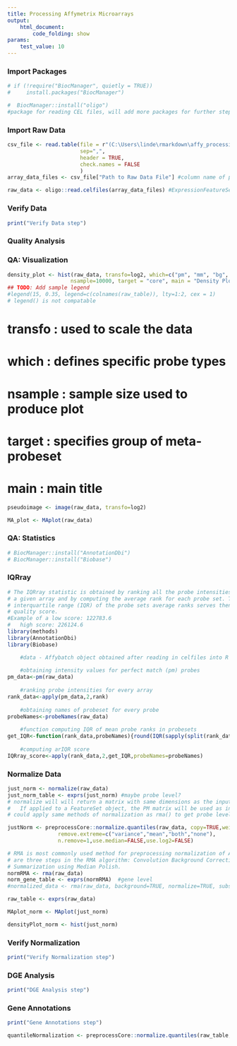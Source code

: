 ```yaml
---
title: Processing Affymetrix Microarrays
output: 
    html_document:
        code_folding: show
params:
    test_value: 10
---
```


### Import Packages
```r
# if (!require("BiocManager", quietly = TRUE))
#     install.packages("BiocManager")

#  BiocManager::install("oligo")
#package for reading CEL files, will add more packages for further steps
```
### Import Raw Data
```r
csv_file <- read.table(file = r"(C:\Users\linde\rmarkdown\affy_processing\data_runsheets\GLDS_6_runsheet.csv)", 
                       sep=",",
                       header = TRUE,
                       check.names = FALSE
                       )
array_data_files <- csv_file["Path to Raw Data File"] #column name of paths

raw_data <- oligo::read.celfiles(array_data_files) #ExpressionFeatureSet Class
```

### Verify Data
```r
print("Verify Data step")
```

### Quality Analysis 
### QA: Visualization
```r
density_plot <- hist(raw_data, transfo=log2, which=c("pm", "mm", "bg", "both", "all"),
                    nsample=10000, target = "core", main = "Density Plot")
## TODO: Add sample legend   
#legend(15, 0.35, legend=c(colnames(raw_table)), lty=1:2, cex = 1)
# legend() is not compatable
```
# transfo : used to scale the data
# which : defines specific probe types
# nsample : sample size used to produce plot
# target : specifies group of meta-probeset
# main : main title 
```r
pseudoimage <- image(raw_data, transfo=log2)
```
```r
MA_plot <- MAplot(raw_data)
```
### QA: Statistics
```r
# BiocManager::install("AnnotationDbi")
# BiocManager::install("Biobase")
```
### IQRray
```r
# The IQRray statistic is obtained by ranking all the probe intensities from
# a given array and by computing the average rank for each probe set. The
# interquartile range (IQR) of the probe sets average ranks serves then as
# quality score. 
#Example of a low score: 122783.6
#   high score: 226124.6
library(methods)
library(AnnotationDbi)
library(Biobase)

	#data - Affybatch object obtained after reading in celfiles into R with function ReadAffy from package affy
	
	#obtaining intensity values for perfect match (pm) probes
pm_data<-pm(raw_data)
	
	#ranking probe intensities for every array 
rank_data<-apply(pm_data,2,rank)
	
	#obtaining names of probeset for every probe
probeNames<-probeNames(raw_data)
	
	#function computing IQR of mean probe ranks in probesets 
get_IQR<-function(rank_data,probeNames){round(IQR(sapply(split(rank_data,probeNames),mean)),digits=2)}
	
	#computing arIQR score
IQRray_score<-apply(rank_data,2,get_IQR,probeNames=probeNames)	

```


### Normalize Data
```r
just_norm <- normalize(raw_data)
just_norm_table <- exprs(just_norm) #maybe probe level?
# normalize will will return a matrix with same dimensions as the input matrix. 
#   If applied to a FeatureSet object, the PM matrix will be used as input
# could apply same methods of normalization as rma() to get probe level
```
```r
justNorm <- preprocessCore::normalize.quantiles(raw_data, copy=TRUE,weights=NULL,
                remove.extreme=c("variance","mean","both","none"),
                n.remove=1,use.median=FALSE,use.log2=FALSE)
```
```r
# RMA is most commonly used method for preprocessing normalization of Affymetrix microarray data. There
# are three steps in the RMA algorithm: Convolution Background Correction, Quantile Normalization, and
# Summarization using Median Polish.
normRMA <- rma(raw_data)
norm_gene_table <- exprs(normRMA)  #gene level
#normalized_data <- rma(raw_data, background=TRUE, normalize=TRUE, subset=NULL)
```
```r
raw_table <- exprs(raw_data)
```
```r
MAplot_norm <- MAplot(just_norm)
```

```r
densityPlot_norm <- hist(just_norm)
```
### Verify Normalization
```r
print("Verify Normalization step")
```
### DGE Analysis
```r
print("DGE Analysis step")
```
### Gene Annotations
```r
print("Gene Annotations step")
```
```r
quantileNormalization <- preprocessCore::normalize.quantiles(raw_table, keep.names=TRUE)
```